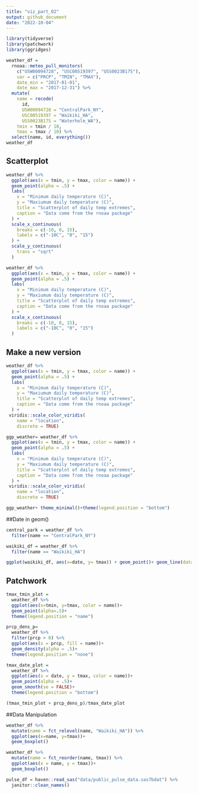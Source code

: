 ```yaml
---
title: "viz_part_02"
output: github_document
date: "2022-10-04"
---
```


```r
library(tidyverse)
library(patchwork)
library(ggridges)
```

```r
weather_df = 
  rnoaa::meteo_pull_monitors(
    c("USW00094728", "USC00519397", "USS0023B17S"),
    var = c("PRCP", "TMIN", "TMAX"), 
    date_min = "2017-01-01",
    date_max = "2017-12-31") %>%
  mutate(
    name = recode(
      id, 
      USW00094728 = "CentralPark_NY", 
      USC00519397 = "Waikiki_HA",
      USS0023B17S = "Waterhole_WA"),
    tmin = tmin / 10,
    tmax = tmax / 10) %>%
  select(name, id, everything())
weather_df
```

## Scatterplot
```r
weather_df %>% 
  ggplot(aes(x = tmin, y = tmax, color = name)) + 
  geom_point(alpha = .5) +
  labs(
    x = "Minimum daily temperature (C)",
    y = "Maxiumum daily temperature (C)",
    title = "Scatterplot of daily temp extremes",
    caption = "Data come from the rnoaa package"
  ) +
  scale_x_continuous(
    breaks = c(-10, 0, 15),
    labels = c("-10C", "0", "15")
  ) +
  scale_y_continuous(
    trans = "sqrt"
  )

```

```r
weather_df %>% 
  ggplot(aes(x = tmin, y = tmax, color = name)) + 
  geom_point(alpha = .5) +
  labs(
    x = "Minimum daily temperature (C)",
    y = "Maxiumum daily temperature (C)",
    title = "Scatterplot of daily temp extremes",
    caption = "Data come from the rnoaa package"
  ) +
  scale_x_continuous(
    breaks = c(-10, 0, 15),
    labels = c("-10C", "0", "15")
  ) 
```

## Make a new version
```r
weather_df %>% 
  ggplot(aes(x = tmin, y = tmax, color = name)) + 
  geom_point(alpha = .5) +
  labs(
    x = "Minimum daily temperature (C)",
    y = "Maxiumum daily temperature (C)",
    title = "Scatterplot of daily temp extremes",
    caption = "Data come from the rnoaa package"
  ) +
 viridis::scale_color_viridis(
    name = "location",
    discrete = TRUE)
```

```r
ggp_weather= weather_df %>% 
  ggplot(aes(x = tmin, y = tmax, color = name)) + 
  geom_point(alpha = .5) +
  labs(
    x = "Minimum daily temperature (C)",
    y = "Maxiumum daily temperature (C)",
    title = "Scatterplot of daily temp extremes",
    caption = "Data come from the rnoaa package"
  ) +
 viridis::scale_color_viridis(
    name = "location",
    discrete = TRUE)
```


```r
ggp_weather+ theme_minimal()+theme(legend.position = "bottom")
```

##Date in geom()
```r
central_park = weather_df %>% 
  filter(name == "CentralPark_NY")

waikiki_df = weather_df %>% 
  filter(name == "Waikiki_HA")

ggplot(waikiki_df, aes(x=date, y= tmax)) + geom_point()+ geom_line(data = central_park)

```

## Patchwork
```r
tmax_tmin_plot = 
  weather_df %>% 
  ggplot(aes(x=tmin, y=tmax, color = name))+
  geom_point(alpha=.5)+
  theme(legend.position = "name")

prcp_dens_p=
  weather_df %>% 
  filter(prcp > 0) %>% 
  ggplot(aes(x = prcp, fill = name))+
  geom_density(alpha = .5)+
  theme(legend.position = "none")

tmax_date_plot = 
  weather_df %>% 
  ggplot(aes(x = date, y = tmax, color = name))+
  geom_point(alpha = .5)+
  geom_smooth(se = FALSE)+
  theme(legend.position = "bottom")

(tmax_tmin_plot + prcp_dens_p)/tmax_date_plot

```




##Data Manipulation
```r
weather_df %>% 
  mutate(name = fct_relevel(name, "Waikiki_HA")) %>% 
  ggplot(aes(x=name, y=tmax))+
  geom_boxplot()
```


```r
weather_df %>% 
  mutate(name = fct_reorder(name, tmax)) %>% 
  ggplot(aes(x = name, y = tmax))+
  geom_boxplot()
```

```r
pulse_df = haven::read_sas("data/public_pulse_data.sas7bdat") %>% 
  janitor::clean_names()

```


